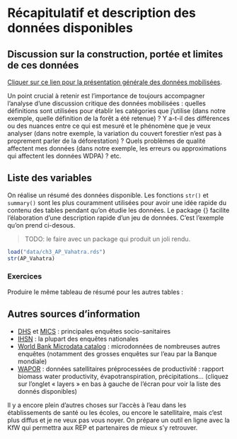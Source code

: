 # Récapitulatif et description des données disponibles {#sec-recap_donnees}

## Discussion sur la construction, portée et limites de ces données

[Cliquer sur ce lien pour la présentation générale des données mobilisées](https://github.com/fBedecarrats/conservation-deforestation-madagascar/raw/master/TVM2022_PresentationDesDonnees.pdf).

Un point crucial à retenir est l'importance de toujours accompagner l'analyse d'une discussion critique des données mobilisées : quelles définitions sont utilisées pour établir les catégories que j'utilise (dans notre exemple, quelle définition de la forêt a été retenue) ? Y a-t-il des différences ou des nuances entre ce qui est mesuré et le phénomène que je veux analyser (dans notre exemple, la variation du couvert forestier n'est pas à proprement parler de la déforestation) ? Quels problèmes de qualité affectent mes données (dans notre exemple, les erreurs ou approximations qui affectent les données WDPA) ? etc.

## Liste des variables

On réalise un résumé des données disponible. Les fonctions `str()` et `summary()` sont les plus couramment utilisées pour avoir une idée rapide du contenu des tables pendant qu'on étudie les données. Le package {} facilite l'élaboration d'une description rapide d'un jeu de données. C'est l'exemple qu'on prend ci-desous.

> TODO: le faire avec un package qui produit un joli rendu.

```r
load("data/ch3_AP_Vahatra.rds")
str(AP_Vahatra)
```

### Exercices

Produire le même tableau de résumé pour les autres tables :

## Autres sources d'information

-   [DHS](https://dhsprogram.com/data/available-datasets.cfm) et [MICS](http://mics.unicef.org/) : principales enquêtes socio-sanitaires
-   [IHSN](http://www.ihsn.org/) : la plupart des enquêtes nationales
-   [World Bank Microdata catalog](http://microdata.worldbank.org/index.php/catalog/central) : microdonnées de nombreuses autres enquêtes (notamment des grosses enquêtes sur l'eau par la Banque mondiale)
-   [WAPOR](https://wapor.apps.fao.org/home/1) : données satellitaires préprocessées de productivité : rapport biomass water productivity, évapotranspiration, précipitations... (cliquez sur l'onglet « layers » en bas à gauche de l'écran pour voir la liste des donnés disponibles)

Il y a encore plein d'autres choses sur l'accès à l'eau dans les établissements de santé ou les écoles, ou encore le satellitaire, mais c'est plus diffus et je ne veux pas vous noyer. On prépare un outil en ligne avec la KfW qui permettra aux REP et partenaires de mieux s'y retrouver.
